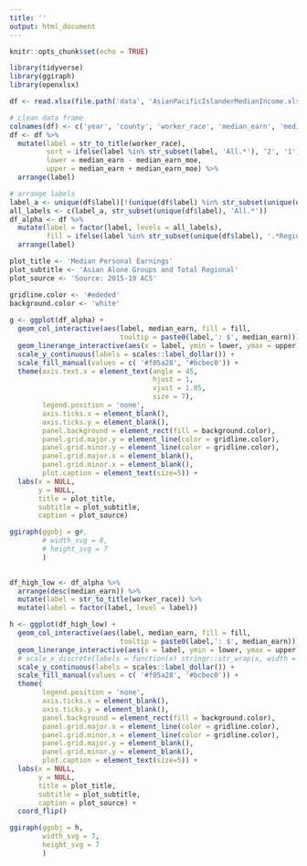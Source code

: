 ```yaml
---
title: ''
output: html_document
---
```


```r
knitr::opts_chunk$set(echo = TRUE)
```

```r
library(tidyverse)
library(ggiraph)
library(openxlsx)
```

```r
df <- read.xlsx(file.path('data', 'AsianPacificIslanderMedianIncome.xlsx'))

# clean data frame
colnames(df) <- c('year', 'county', 'worker_race', 'median_earn', 'median_earn_moe')
df <- df %>% 
  mutate(label = str_to_title(worker_race),
         sort = ifelse(label %in% str_subset(label, 'All.*'), '2', '1'),
         lower = median_earn - median_earn_moe,
         upper = median_earn + median_earn_moe) %>% 
  arrange(label)

# arrange labels
label_a <- unique(df$label)[!(unique(df$label) %in% str_subset(unique(df$label), 'All.*'))]
all_labels <- c(label_a, str_subset(unique(df$label), 'All.*'))
df_alpha <- df %>%
  mutate(label = factor(label, levels = all_labels),
         fill = ifelse(label %in% str_subset(unique(df$label), '.*Region.*'), '1', '2')) %>% 
  arrange(label)
```

```r
plot_title <- 'Median Personal Earnings'
plot_subtitle <- 'Asian Alone Groups and Total Regional'
plot_source <- 'Source: 2015-19 ACS'

gridline.color <- '#ededed'
background.color <- 'white'
  
g <- ggplot(df_alpha) +
  geom_col_interactive(aes(label, median_earn, fill = fill, 
                           tooltip = paste0(label,': $', median_earn))) +
  geom_linerange_interactive(aes(x = label, ymin = lower, ymax = upper)) +
  scale_y_continuous(labels = scales::label_dollar()) +
  scale_fill_manual(values = c( '#f05a28', '#bcbec0')) +
  theme(axis.text.x = element_text(angle = 45,
                                   hjust = 1,
                                   vjust = 1.05,
                                   size = 7),
        legend.position = 'none',
        axis.ticks.x = element_blank(),
        axis.ticks.y = element_blank(),
        panel.background = element_rect(fill = background.color),
        panel.grid.major.y = element_line(color = gridline.color),
        panel.grid.minor.y = element_line(color = gridline.color),
        panel.grid.major.x = element_blank(),
        panel.grid.minor.x = element_blank(),
        plot.caption = element_text(size=5)) +
  labs(x = NULL,
       y = NULL,
       title = plot_title,
       subtitle = plot_subtitle,
       caption = plot_source)

ggiraph(ggobj = g#,
        # width_svg = 8,
        # height_svg = 7
        )
  
```

```r
df_high_low <- df_alpha %>% 
  arrange(desc(median_earn)) %>% 
  mutate(label = str_to_title(worker_race)) %>% 
  mutate(label = factor(label, level = label))

h <- ggplot(df_high_low) +
  geom_col_interactive(aes(label, median_earn, fill = fill, 
                           tooltip = paste0(label,': $', median_earn))) +
  geom_linerange_interactive(aes(x = label, ymin = lower, ymax = upper)) +
  # scale_x_discrete(labels = function(x) stringr::str_wrap(x, width = 20)) +
  scale_y_continuous(labels = scales::label_dollar()) +
  scale_fill_manual(values = c( '#f05a28', '#bcbec0')) +
  theme(
        legend.position = 'none',
        axis.ticks.x = element_blank(),
        axis.ticks.y = element_blank(),
        panel.background = element_rect(fill = background.color),
        panel.grid.major.x = element_line(color = gridline.color),
        panel.grid.minor.x = element_line(color = gridline.color),
        panel.grid.major.y = element_blank(),
        panel.grid.minor.y = element_blank(),
        plot.caption = element_text(size=5)) +
  labs(x = NULL,
       y = NULL,
       title = plot_title,
       subtitle = plot_subtitle,
       caption = plot_source) +
  coord_flip()

ggiraph(ggobj = h, 
        width_svg = 7,
        height_svg = 7
        )
```

